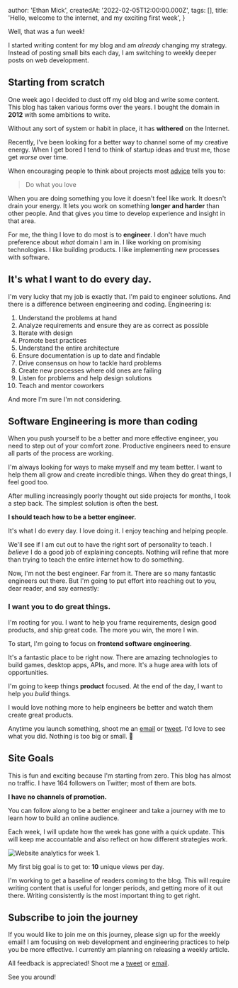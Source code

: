 
  author: 'Ethan Mick',
  createdAt: '2022-02-05T12:00:00.000Z',
  tags: [],
  title: 'Hello, welcome to the internet, and my exciting first week',
}


Well, that was a fun week!

I started writing content for my blog and am _already_ changing my strategy.
Instead of posting small bits each day, I am switching to weekly deeper posts on
web development.

## Starting from scratch

One week ago I decided to dust off my old blog and write some content. This blog
has taken various forms over the years. I bought the domain in **2012** with
some ambitions to write.

Without any sort of system or habit in place, it has **withered** on the
Internet.

Recently, I've been looking for a better way to channel some of my creative
energy. When I get bored I tend to think of startup ideas and trust me, those
get _worse_ over time.

When encouraging people to think about projects most
[advice](http://www.paulgraham.com/love.html) tells you to:

> Do what you love

When you are doing something you love it doesn't feel like work. It doesn't
drain your energy. It lets you work on something **longer and harder** than
other people. And that gives you time to develop experience and insight in that
area.

For me, the thing I love to do most is to **engineer**. I don't have much
preference about _what_ domain I am in. I like working on promising
technologies. I like building products. I like implementing new processes with
software.

## **It's what I want to do every day.**

I'm very lucky that my job is exactly that. I'm paid to engineer solutions. And
there is a difference between engineering and coding. Engineering is:

1. Understand the problems at hand
2. Analyze requirements and ensure they are as correct as possible
3. Iterate with design
4. Promote best practices
5. Understand the entire architecture
6. Ensure documentation is up to date and findable
7. Drive consensus on how to tackle hard problems
8. Create new processes where old ones are failing
9. Listen for problems and help design solutions
10. Teach and mentor coworkers

And more I'm sure I'm not considering.

## Software **Engineering is more than coding**

When you push yourself to be a better and more effective engineer, you need to
step out of your comfort zone. Productive engineers need to ensure all parts of
the process are working.

I'm always looking for ways to make myself and my team better. I want to help
them all grow and create incredible things. When they do great things, I feel
good too.

After mulling increasingly poorly thought out side projects for months, I took a
step back. The simplest solution is often the best.

**I should teach how to be a better engineer.**

It's what I do every day. I love doing it. I enjoy teaching and helping people.

We'll see if I am cut out to have the right sort of personality to teach. I
_believe_ I do a good job of explaining concepts. Nothing will refine that more
than trying to teach the entire internet how to do something.

Now, I'm not the best engineer. Far from it. There are so many fantastic
engineers out there. But I'm going to put effort into reaching out to you, dear
reader, and say earnestly:

### I want you to do great things.

I'm rooting for you. I want to help you frame requirements, design good
products, and ship great code. The more you win, the more I win.

To start, I'm going to focus on **frontend software engineering**.

It's a fantastic place to be right now. There are amazing technologies to build
games, desktop apps, APIs, and more. It's a huge area with lots of
opportunities.

I'm going to keep things **product** focused. At the end of the day, I want to
help you _build_ things.

I would love nothing more to help engineers be better and watch them create
great products.

Anytime you launch something, shoot me an [email](mailto:ethan@ethanmick.com) or
[tweet](https://twitter.com/Ethan_Mick). I'd love to see what you did. Nothing
is too big or small. 🙂

## Site Goals

This is fun and exciting because I'm starting from zero. This blog has almost no
traffic. I have 164 followers on Twitter; most of them are bots.

**I have no channels of promotion.**

You can follow along to be a better engineer and take a journey with me to learn
how to build an online audience.

Each week, I will update how the week has gone with a quick update. This will
keep me accountable and also reflect on how different strategies work.

<img src="/images/fathom-week-1.png" alt="Website analytics for week 1." />

My first big goal is to get to: **10** unique views per day.

I'm working to get a baseline of readers coming to the blog. This will require
writing content that is useful for longer periods, and getting more of it out
there. Writing consistently is the most important thing to get right.

## Subscribe to join the journey

If you would like to join me on this journey, please sign up for the weekly
email! I am focusing on web development and engineering practices to help you be
more effective. I currently am planning on releasing a weekly article.

All feedback is appreciated! Shoot me a [tweet](https://twitter.com/ethan_mick)
or [email](mailto:ethan@ethanmick.com).

See you around!
